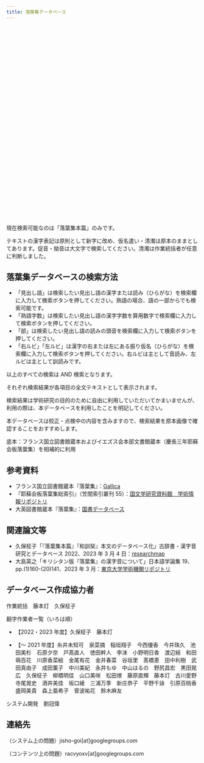 ```yaml
---
title: 落葉集データベース
---
```


<div className="alert alert-warning shadow-lg">
  <div className="flex">
    <span className="w-8">
      <svg
        xmlns="http://www.w3.org/2000/svg"
        className="stroke-current flex-shrink-0 h-6 w-6"
        fill="none"
        viewBox="0 0 24 24"
      >
        <path
          strokeLinecap="round"
          strokeLinejoin="round"
          strokeWidth="2"
          d="M12 9v2m0 4h.01m-6.938 4h13.856c1.54 0 2.502-1.667 1.732-3L13.732 4c-.77-1.333-2.694-1.333-3.464 0L3.34 16c-.77 1.333.192 3 1.732 3z"
        />
      </svg>
    </span>
    <div>
      <p>現在検索可能なのは「落葉集本篇」のみです。</p>
      <p>
        テキストの漢字表記は原則として新字に改め、仮名遣い・清濁は原本のままとしてあります。促音・拗音は大文字で検索してください。清濁は作業統括者が任意に判断しました。
      </p>
    </div>
  </div>
</div>

## 落葉集データベースの検索方法

- 「見出し語」は検索したい見出し語の漢字または読み（ひらがな）を検索欄に入力して検索ボタンを押してください。熟語の場合、語の一部からでも検索可能です。
- 「熟語字数」は検索したい見出し語の漢字字数を算用数字で検索欄に入力して検索ボタンを押してください。
- 「部」は検索したい見出し語の読みの頭音を検索欄に入力して検索ボタンを押してください。
- 「右ルビ」「左ルビ」は漢字の右または左にある振り仮名（ひらがな）を検索欄に入力して検索ボタンを押してください。右ルビは主として音読み、左ルビは主として訓読みです。

以上のすべての検索は AND 検索となります。

それぞれ検索結果が各項目の全文テキストとして表示されます。

検索結果は学術研究の目的のために自由に利用していただいてかまいませんが、 利用の際は、本データベースを利用したことを明記してください。

本データベースは校正・点検中の内容を含みますので、検索結果を原本画像で確認することをおすすめします。

底本：フランス国立図書館蔵本およびイエズス会本部文書館蔵本（慶長三年耶蘇会板落葉集）を相補的に利用

## 参考資料　

- フランス国立図書館蔵本『落葉集』：[Gallica](https://gallica.bnf.fr/view3if/ga/ark:/12148/btv1b10508396b)
- 『耶蘇会板落葉集総索引』（笠間索引叢刊 55）：[国文学研究資料館　学術情報リポジトリ](https://kokubunken.repo.nii.ac.jp/search?page=1&size=20&sort=controlnumber&search_type=2&q=194)
- 大英図書館蔵本『落葉集』：[国書データベース](https://kokusho.nijl.ac.jp/biblio/100415167/)

## 関連論文等

- 久保柾子「『落葉集本篇』『和訓栞』本文のデータベース化」古辞書・漢字音研究とデータベース 2022、2023 年 3 月 4 日：[researchmap](https://researchmap.jp/kosamaboku/presentations/41708845)
- 大島英之「キリシタン版『落葉集』の漢字音について」日本語学論集 19、pp.(1)160-(20)141、2023 年 3 月：[東京大学学術機関リポジトリ](https://repository.dl.itc.u-tokyo.ac.jp/records/2007368)

<div className="divider" />

<CcLicense />

<div className="divider" />

## データベース作成協力者

作業統括　藤本灯　久保柾子

翻字作業者一覧（いろは順）

- 【2022・2023 年度】久保柾子　藤本灯

- 【～ 2021 年度】糸井未知可　泉菜摘　稲垣翔子　今西優香　今井珠久　池田美杉　石原夕奈　戸髙直人　徳田幹人　李沫　小野明日香　渡辺結　和田萌百花　川原香菜絵　金尾有花　金井春菜　谷垣里　髙橋恵　田中利樹　武田真由子　成田薫子　中川美紀　永井もゆ　中山はるの　野尻昌宏　黒田晃広　久保柾子　柳橋明佳　山口美咲　松田燎　藤原直輝　藤本灯　古川愛野　寺尾晃史　酒井美佳　坂口綾　三浦万季　新庄恭子　平野千詠　引原百桃香　盛岡美貴　森上亜希子　菅波祐花　鈴木麻友

システム開発　劉冠偉

<div className="divider" />

<GeneralManual />

<div className="divider" />

## 連絡先

（システム上の問題）jisho-goi[at]googlegroups.com

（コンテンツ上の問題）racvyoxv[at]googlegroups.com
